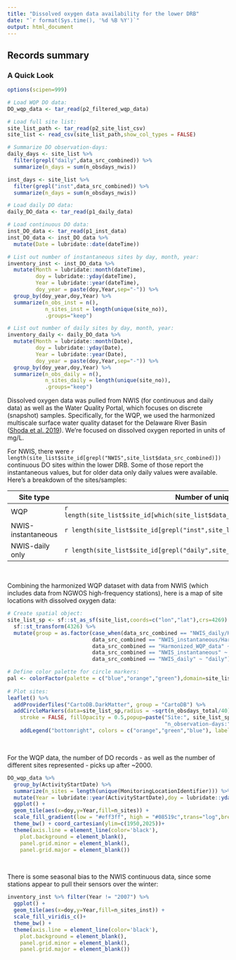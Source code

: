```yaml
---
title: "Dissolved oxygen data availability for the lower DRB"
date: "`r format(Sys.time(), '%d %B %Y')`"
output: html_document
---
```


## Records summary  
  

### A Quick Look

```r

options(scipen=999)

# Load WQP DO data:
DO_wqp_data <- tar_read(p2_filtered_wqp_data)

# Load full site list:
site_list_path <- tar_read(p2_site_list_csv)
site_list <- read_csv(site_list_path,show_col_types = FALSE)

# Summarize DO observation-days:
daily_days <- site_list %>% 
  filter(grepl("daily",data_src_combined)) %>%
  summarize(n_days = sum(n_obsdays_nwis))

inst_days <- site_list %>%
  filter(grepl("inst",data_src_combined)) %>%
  summarize(n_days = sum(n_obsdays_nwis))

# Load daily DO data:
daily_DO_data <- tar_read(p1_daily_data)

# Load continuous DO data:
inst_DO_data <- tar_read(p1_inst_data)
inst_DO_data <- inst_DO_data %>%
  mutate(Date = lubridate::date(dateTime))

# List out number of instantaneous sites by day, month, year:
inventory_inst <- inst_DO_data %>%
  mutate(Month = lubridate::month(dateTime),
         doy = lubridate::yday(dateTime),
         Year = lubridate::year(dateTime),
         doy_year = paste(doy,Year,sep="-")) %>%
  group_by(doy_year,doy,Year) %>%
  summarize(n_obs_inst = n(),
            n_sites_inst = length(unique(site_no)),
            .groups="keep")

# List out number of daily sites by day, month, year:
inventory_daily <- daily_DO_data %>%
  mutate(Month = lubridate::month(Date),
         doy = lubridate::yday(Date),
         Year = lubridate::year(Date),
         doy_year = paste(doy,Year,sep="-")) %>%
  group_by(doy_year,doy,Year) %>% 
  summarize(n_obs_daily = n(),
            n_sites_daily = length(unique(site_no)),
            .groups="keep") 

```

Dissolved oxygen data was pulled from NWIS (for continuous and daily data) as well as the Water Quality Portal, which focuses on discrete (snapshot) samples. Specifically, for the WQP, we used the harmonized multiscale surface water quality dataset for the Delaware River Basin ([Shoda et al. 2019](https://doi.org/10.5066/P9PX8LZO)). We're focused on dissolved oxygen reported in units of mg/L.  

For NWIS, there were `r length(site_list$site_id[grepl("NWIS",site_list$data_src_combined)])` continuous DO sites within the lower DRB. Some of those report the instantaneous values, but for older data only daily values were available. Here's a breakdown of the sites/samples:



| Site type                          | Number of unique sites                                                                  | Number of observation-days                           |
| ---------------------------------- | --------------------------------------------------------------------------------------- | ---------------------------------------------------- |
| WQP                                | `r length(site_list$site_id[which(site_list$data_src_combined=="Harmonized_WQP_data")])`| `r sum(site_list$n_obsdays_discrete[which(site_list$data_src_combined=="Harmonized_WQP_data")])` |
| NWIS-instantaneous                 | `r length(site_list$site_id[grepl("inst",site_list$data_src_combined)])`               | `r sum(site_list$n_obsdays_nwis[grepl("inst",site_list$data_src_combined)])`                    |
| NWIS-daily only                    | `r length(site_list$site_id[grepl("daily",site_list$data_src_combined)])`                | `r sum(site_list$n_obsdays_nwis[grepl("daily",site_list$data_src_combined)])`                           |



<br>  


Combining the harmonized WQP dataset with data from NWIS (which includes data from NGWOS high-frequency stations), here is a map of site locations with dissolved oxygen data:  

```r

# Create spatial object:
site_list_sp <- sf::st_as_sf(site_list,coords=c("lon","lat"),crs=4269) %>%
  sf::st_transform(4326) %>%
  mutate(group = as.factor(case_when(data_src_combined == "NWIS_daily/Harmonized_WQP_data" ~ "daily",
                           data_src_combined == "NWIS_instantaneous/Harmonized_WQP_data" ~ "instantaneous",
                           data_src_combined == "Harmonized_WQP_data" ~ "discrete",
                           data_src_combined == "NWIS_instantaneous" ~ "instantaneous",
                           data_src_combined == "NWIS_daily" ~ "daily")))

# Define color palette for circle markers:
pal <- colorFactor(palette = c("blue","orange","green"),domain=site_list_sp$group)
  
# Plot sites:
leaflet() %>%
  addProviderTiles("CartoDB.DarkMatter", group = "CartoDB") %>%
  addCircleMarkers(data=site_list_sp,radius = ~sqrt(n_obsdays_total/40),color = ~pal(group),
    stroke = FALSE, fillOpacity = 0.5,popup=paste("Site:", site_list_sp$site_id,"<br>",
                                                  "n_observation-days:", site_list_sp$n_obsdays_total)) %>%
    addLegend("bottomright", colors = c("orange","green","blue"), labels = c("discrete","instantaneous","daily")) 

```

<br>  

For the WQP data, the number of DO records - as well as the number of different sites represented - picks up after ~2000.   

```r

DO_wqp_data %>% 
  group_by(ActivityStartDate) %>% 
  summarize(n_sites = length(unique(MonitoringLocationIdentifier))) %>% 
  mutate(Year = lubridate::year(ActivityStartDate),doy = lubridate::yday(ActivityStartDate)) %>% 
  ggplot() +
  geom_tile(aes(x=doy,y=Year,fill=n_sites)) + 
  scale_fill_gradient(low = "#eff3ff", high = "#08519c",trans="log",breaks= c(1,5,50)) + 
  theme_bw() + coord_cartesian(ylim=c(1950,2025))+
  theme(axis.line = element_line(color='black'),
    plot.background = element_blank(),
    panel.grid.minor = element_blank(),
    panel.grid.major = element_blank())

```

<br>

There is some seasonal bias to the NWIS continuous data, since some stations appear to pull their sensors over the winter:  

```r

inventory_inst %>% filter(Year != "2007") %>%
  ggplot() +
  geom_tile(aes(x=doy,y=Year,fill=n_sites_inst)) + 
  scale_fill_viridis_c()+
  theme_bw() + 
  theme(axis.line = element_line(color='black'),
    plot.background = element_blank(),
    panel.grid.minor = element_blank(),
    panel.grid.major = element_blank())


```


<br>  

